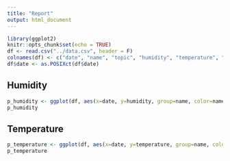 ```yaml
---
title: "Report"
output: html_document
---
```


```r
library(ggplot2)
knitr::opts_chunk$set(echo = TRUE)
df <- read.csv("../data.csv", header = F)
colnames(df) <- c("date", "name", "topic", "humidity", "temperature", "presure", "battery", "voltage", "linkquality")
df$date <- as.POSIXct(df$date)
```

## Humidity
```r
p_humidity <- ggplot(df, aes(x=date, y=humidity, group=name, color=name)) + geom_line()
p_humidity
```

## Temperature
```r
p_temperature <- ggplot(df, aes(x=date, y=temperature, group=name, color=name)) + geom_line()
p_temperature
```


